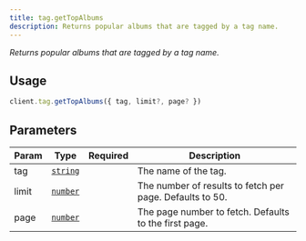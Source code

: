 ```yaml
---
title: tag.getTopAlbums
description: Returns popular albums that are tagged by a tag name.
---
```



_Returns popular albums that are tagged by a tag name._

## Usage
```ts
client.tag.getTopAlbums({ tag, limit?, page? })
```

## Parameters
| Param | Type | Required | Description |
| --- | --- | --- | --- |
| tag | [`string`][string] | <Icon name="approve-check" label="Yes" color="limegreen" size="1.5rem" /> | The name of the tag. |
| limit | [`number`][number] | <Icon name="close" label="No" color="red" size="1.5rem" /> | The number of results to fetch per page. Defaults to 50. |
| page | [`number`][number] | <Icon name="close" label="No" color="red" size="1.5rem" /> | The page number to fetch. Defaults to the first page. |

[string]: https://developer.mozilla.org/en-US/docs/Web/JavaScript/Reference/Global_Objects/String
[number]: https://developer.mozilla.org/en-US/docs/Web/JavaScript/Reference/Global_Objects/Number